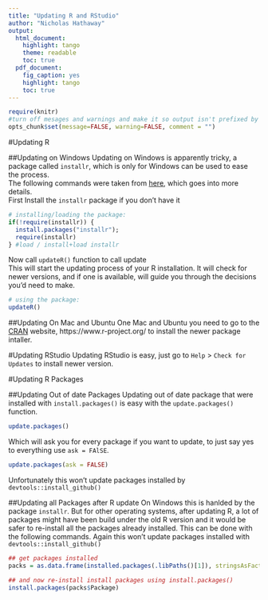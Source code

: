 ```yaml
---
title: "Updating R and RStudio"
author: "Nicholas Hathaway"
output:
  html_document:
    highlight: tango
    theme: readable
    toc: true
  pdf_document:
    fig_caption: yes
    highlight: tango
    toc: true
---
```


```r
require(knitr)
#turn off mesages and warnings and make it so output isn't prefixed by anything, default is to put "##" in front of all output for some reason
opts_chunk$set(message=FALSE, warning=FALSE, comment = "")
```

#Updating R

##Updating on Windows
Updating on Windows is apparently tricky, a package called `installr`, which is only for Windows can be used to ease the process.  
The following commands were taken from [here](http://www.r-statistics.com/2013/03/updating-r-from-r-on-windows-using-the-installr-package/), which goes into more details.  
First Install the `installr` package if you don't have it
```r
# installing/loading the package:
if(!require(installr)) {
  install.packages("installr"); 
  require(installr)
} #load / install+load installr
```
Now call `updateR()` function to call update  
This will start the updating process of your R installation.  It will check for newer versions, and if one is available, will guide you through the decisions you'd need to make.
```r
# using the package:
updateR()
```
##Updating On Mac and Ubuntu
One Mac and Ubuntu you need to go to the [CRAN](https://www.r-project.org/) website, https://www.r-project.org/ to install the newer package intaller.

#Updating RStudio
Updating RStudio is easy, just go to `Help` > `Check for Updates` to install newer version.  

#Updating R Packages

##Updating Out of date Packages
Updating out of date package that were installed with `install.packages()` is easy with the `update.packages()` function.
```r
update.packages()
```
Which will ask you for every package if you want to update, to just say yes to everything use `ask = FAlSE`. 
```r
update.packages(ask = FALSE)
```
Unfortunately this won't update packages installed by `devtools::install_github()`

##Updating all Packages after R update
On Windows this is hanlded by the package `installr`. But for other operating systems, after updating R, a lot of packages might have been build under the old R version and it would be safer to re-install all the packages already installed. This can be done with the following commands. Again this won't update packages installed with `devtools::install_github()`  
```r
## get packages installed
packs = as.data.frame(installed.packages(.libPaths()[1]), stringsAsFactors = F)

## and now re-install install packages using install.packages()
install.packages(packs$Package)

```


